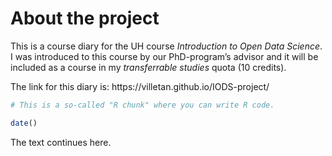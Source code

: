 
# About the project

This is a course diary for the UH course <em> Introduction to Open Data Science</em>. I was introduced to this course by our PhD-program's advisor and it will be included as a course in my <em>transferrable studies</em> quota (10 credits).

The link for this diary is: https://villetan.github.io/IODS-project/

```r
# This is a so-called "R chunk" where you can write R code.

date()

```

The text continues here.

